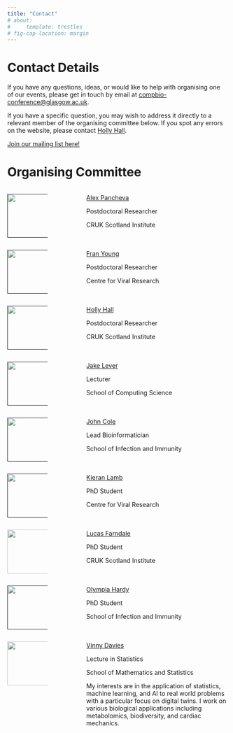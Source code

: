 ```yaml
---
title: "Contact"
# about:
#     template: trestles
# fig-cap-location: margin
---
```


# Contact Details

If you have any questions, ideas, or would like to help with organising one of our events, please get in touch by email at [compbio-conference@glasgow.ac.uk](mailto:compbio-conference@glasgow.ac.uk).

If you have a specific question, you may wish to address it directly to a relevant member of the organising committee below. If you spot any errors on the website, please contact [Holly Hall](mailto:h.hall@crukscotlandinstitute.ac.uk).

[Join our mailing list here!](https://lists.cent.gla.ac.uk/sympa/info/compbio){.btn .btn-primary .btn role="button" data-toggle="tooltip" title="Mailing list"}

# Organising Committee

:::: {.columns}
::: {.column width="20%"}
[![](./assets/img/alex.jpg){width=100}]()
:::

::: {.column width="10%"}
:::

::: {.column width="70%"}
[Alex Pancheva]()

Postdoctoral Researcher

CRUK Scotland Institute
:::
::::

:::: {.columns}
::: {.column width="20%"}
[![](./assets/img/fran.jpg){width=100}]()
:::

::: {.column width="10%"}
:::

::: {.column width="70%"}
[Fran Young]()

Postdoctoral Researcher

Centre for Viral Research
:::
::::

:::: {.columns}
::: {.column width="20%"}
[![](./assets/img/holly.jpg){width=100}]()
:::

::: {.column width="10%"}
:::

::: {.column width="70%"}
[Holly Hall]()

Postdoctoral Researcher

CRUK Scotland Institute
:::
::::

:::: {.columns}
::: {.column width="20%"}
[![](./assets/img/jake.jpg){width=100}]()
:::

::: {.column width="10%"}
:::

::: {.column width="70%"}
[Jake Lever]()

Lecturer

School of Computing Science
:::
::::

:::: {.columns}
::: {.column width="20%"}
[![](./assets/img/john.jpg){width=100}]()
:::

::: {.column width="10%"}
:::

::: {.column width="70%"}
[John Cole]()

Lead Bioinformatician

School of Infection and Immunity
:::
::::

:::: {.columns}
::: {.column width="20%"}
[![](./assets/img/kieran.jpg){width=100}]()
:::

::: {.column width="10%"}
:::

::: {.column width="70%"}
[Kieran Lamb]()

PhD Student

Centre for Viral Research
:::
::::

:::: {.columns}
::: {.column width="20%"}
[![](./assets/img/lucas.jpg){width=100}](https://lucasfarndale.github.io)
:::

::: {.column width="10%"}
:::

::: {.column width="70%"}
[Lucas Farndale](lucasfarndale.github.io)

PhD Student

CRUK Scotland Institute
:::
::::

:::: {.columns}
::: {.column width="20%"}
[![](./assets/img/olympia.jpg){width=100}]()
:::

::: {.column width="10%"}
:::

::: {.column width="70%"}
[Olympia Hardy]()

PhD Student

School of Infection and Immunity
:::
::::

:::: {.columns}
::: {.column width="20%"}
[![](./assets/img/Vinny2.jpg){width=100}](https://www.gla.ac.uk/schools/mathematicsstatistics/staff/vinnydavies/)
:::

::: {.column width="10%"}
:::

::: {.column width="70%"}
[Vinny Davies](https://www.gla.ac.uk/schools/mathematicsstatistics/staff/vinnydavies/)

Lecture in Statistics

School of Mathematics and Statistics

My interests are in the application of statistics, machine learning, and AI to real world problems with a particular focus on digital twins. I work on various biological applications including metabolomics, biodiversity, and cardiac mechanics.
:::
::::
